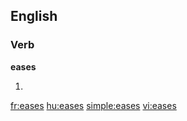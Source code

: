 ==English==

===Verb===
'''eases'''

# {{third-person singular of|[[ease]]}}

[[fr:eases]]
[[hu:eases]]
[[simple:eases]]
[[vi:eases]]